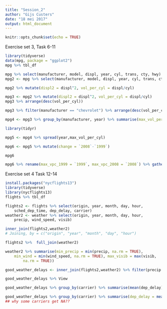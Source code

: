 ```yaml
---
title: "Session_2"
author: "Gijs Custers"
date: "18 mei 2017"
output: html_document
---
```


```r
knitr::opts_chunk$set(echo = TRUE)
```


Exercise set 3, Task 6-11

``` r

library(tidyverse)
data(mpg, package = "ggplot2")
mpg %>% tbl_df

mpg %>% select(manufacturer, model, displ, year, cyl, trans, cty, hwy)
mpg2 <- mpg %>% select(manufacturer, model, displ, year, cyl, trans, cty, hwy)

mpg2 %>% mutate(displ2 = displ^2, vol_per_cyl = displ/cyl)

mpg3 <- mpg2 %>% mutate(displ2 = displ^2, vol_per_cyl = displ/cyl)
mpg3 %>% arrange(desc(vol_per_cyl))

mpg3 %>% filter(manufacturer == "chevrolet") %>% arrange(desc(vol_per_cyl))

mpg4 <- mpg3 %>% group_by(manufacturer, year) %>% summarise(max_vol_per_cyl = max(vol_per_cyl))

library(tidyr)

mpg5 <- mpg4 %>% spread(year,max_vol_per_cyl)

mpg6 <- mpg5 %>% mutate(change = `2008`-`1999`)

mpg6

mpg6 %>% rename(max_vpc_1999 = `1999`, max_vpc_2008 = `2008`) %>% gather(variable, value, max_vpc_1999, max_vpc_2008, change) %>% View


```


Exercise set 4 Task 12-14

``` r

install.packages("nycflights13")
library(tidyverse)
library(nycflights13)
flights %>% tbl_df

flights2 <- flights %>% select(origin, year, month, day, hour, 
    sched_dep_time, dep_delay, carrier)
weather2 <- weather %>% select(origin, year, month, day, hour, 
    precip, wind_speed, visib)

inner_join(flights2,weather2)
# Joining, by = c("origin", "year", "month", "day", "hour")

flights2 %>%  full_join(weather2)

weather2 %>% summarise(min_precip = min(precip, na.rm = TRUE), 
    min_wind = min(wind_speed, na.rm = TRUE), max_visib = max(visib, 
        na.rm = TRUE))

good_weather_delays <- inner_join(flights2,weather2) %>% filter(precip == min(precip,na.rm = TRUE) & wind_speed == min(wind_speed,na.rm = TRUE) & visib == max(visib,na.rm = TRUE))

good_weather_delays %>% View

good_weather_delays %>% group_by(carrier) %>% summarise(mean(dep_delay)) %>% arrange(mean(dep_delay)) %>% left_join(airlines)

good_weather_delays %>% group_by(carrier) %>% summarise(dep_delay = mean(dep_delay)) %>% arrange(dep_delay) %>% left_join(airlines)
## why some carriers get NA??

```
